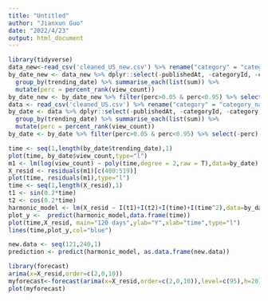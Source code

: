 ---
title: "Untitled"
author: "Jianxun Guo"
date: "2022/4/23"
output: html_document
---

```{r}
library(tidyverse)
data_new<-read_csv('cleaned_US_new.csv') %>% rename("category" = "category_name") %>% select(-`...1`)
by_date_new <- data_new %>% dplyr::select(-publishedAt, -categoryId, -category, -video_id) %>% 
  group_by(trending_date) %>% summarise_each(list(sum)) %>% 
  mutate(perc = percent_rank(view_count))
by_date_new <- by_date_new %>% filter(perc>0.05 & perc<0.95) %>% select(-perc)
data <- read_csv('cleaned_US.csv') %>% rename("category" = "category_name") %>% select(-`...1`)
by_date <- data %>% dplyr::select(-publishedAt, -categoryId, -category, -video_id) %>% 
  group_by(trending_date) %>% summarise_each(list(sum)) %>% 
  mutate(perc = percent_rank(view_count))
by_date <- by_date %>% filter(perc>0.05 & perc<0.95) %>% select(-perc)
```

```{r}
time <- seq(1,length(by_date$trending_date),1)
plot(time, by_date$view_count,type="l")
m1 <- lm(log(view_count) ~ poly(time,degree = 2,raw = T),data=by_date)
X_resid <- residuals(m1)[c(400:519)]
plot(time, residuals(m1),type="l")
time <- seq(1,length(X_resid),1)
t1 <- sin(0.2*time)
t2 <- cos(0.2*time)
harmonic_model <- lm(X_resid ~ I(t1)+I(t2)+I(time)+I(time^2),data=by_date)
plot_y <-  predict(harmonic_model,data.frame(time))
plot(time,X_resid, main="120 days",ylab="Y",xlab="time",type="l")
lines(time,plot_y,col="blue")
```

```{r}
new.data <- seq(121,240,1)
prediction <- predict(harmonic_model, as.data.frame(new.data))
```

```{r}
library(forecast)
arima(x=X_resid,order=c(2,0,10))
myforecast<-forecast(arima(x=X_resid,order=c(2,0,10)),level=c(95),h=20)
plot(myforecast)
```


